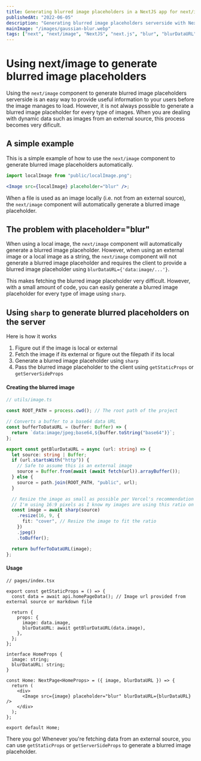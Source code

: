 ```yaml
---
title: Generating blurred image placeholders in a NextJS app for next/image
publishedAt: "2022-06-05"
description: "Generating blurred image placeholders serverside with NextJS to use in the next/image component."
mainImage: "/images/gaussian-blur.webp"
tags: ["next", "next/image", "NextJS", "next.js", "blur", "blurDataURL"]
---
```


# Using next/image to generate blurred image placeholders

Using the `next/image` component to generate blurred image placeholders serverside is an easy way to provide useful information to your users before the image manages to load. However, it is not always possible to generate a blurred image placeholder for every type of images. When you are dealing with dynamic data such as images from an external source, this process becomes very dificult.

## A simple example

This is a simple example of how to use the `next/image` component to generate blurred image placeholders automatically.

```jsx
import localImage from "public/localImage.png";

<Image src={localImage} placeholder="blur" />;
```

When a file is used as an image locally (i.e. not from an external source), the `next/image` component will automatically generate a blurred image placeholder.

## The problem with placeholder="blur"

When using a local image, the `next/image` component will automatically generate a blurred image placeholder. However, when using an external image or a local image as a string, the `next/image` component will not generate a blurred image placeholder and requires the client to provide a blurred image placeholder using `blurDataURL={'data:image/...'}`.

This makes fetching the blurred image placeholder very difficult. However, with a small amount of code, you can easily generate a blurred image placeholder for every type of image using `sharp`.

## Using `sharp` to generate blurred placeholders on the server

Here is how it works

1. Figure out if the image is local or external
2. Fetch the image if its external or figure out the filepath if its local
3. Generate a blurred image placeholder using `sharp`
4. Pass the blurred image placeholder to the client using `getStaticProps` or `getServerSideProps`

#### Creating the blurred image

```ts
// utils/image.ts

const ROOT_PATH = process.cwd(); // The root path of the project

// Converts a buffer to a base64 data URL
const bufferToDataURL = (buffer: Buffer) => {
  return `data:image/jpeg;base64,${buffer.toString("base64")}`;
};

export const getBlurDataURL = async (url: string) => {
  let source: string | Buffer;
  if (url.startsWith("http")) {
    // Safe to assume this is an external image
    source = Buffer.from(await (await fetch(url)).arrayBuffer());
  } else {
    source = path.join(ROOT_PATH, "public", url);
  }

  // Resize the image as small as possible per Vercel's recommendation
  // I'm using 16:9 pixels as I know my images are using this ratio on the client
  const image = await sharp(source)
    .resize(16, 9, {
      fit: "cover", // Resize the image to fit the ratio
    })
    .jpeg()
    .toBuffer();

  return bufferToDataURL(image);
};
```

#### Usage

```tsx
// pages/index.tsx

export const getStaticProps = () => {
  const data = await api.homePageData(); // Image url provided from external source or markdown file

  return {
    props: {
      image: data.image,
      blurDataURL: await getBlurDataURL(data.image),
    },
  };
};

interface HomeProps {
  image: string;
  blurDataURL: string;
}

const Home: NextPage<HomeProps> = ({ image, blurDataURL }) => {
  return (
    <div>
      <Image src={image} placeholder="blur" blurDataURL={blurDataURL} />
    </div>
  );
};

export default Home;
```

There you go! Whenever you're fetching data from an external source, you can use `getStaticProps` or `getServerSideProps` to generate a blurred image placeholder.
